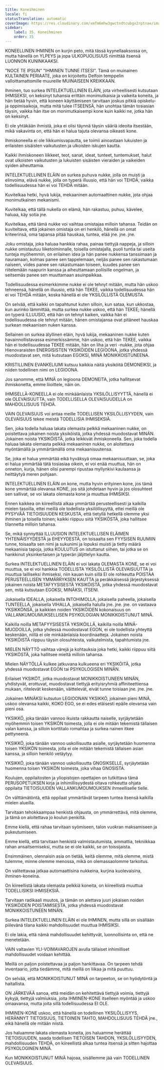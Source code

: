 ```yaml
---
title: Koneihminen
locale: fi
statusTranslation: automatic
coverImage: https://res.cloudinary.com/xmfm6mhw3gwctndtcubgx2rptnae/image/upload/v1740337243/small_cover_educacion_fundamental_a051170f1c.webp
sidebar:
    label: 35. Koneihminen
    order: 35
---
```

KONEELLINEN IHMINEN on kurjin peto, mitä tässä kyynellaaksossa on, mutta hänellä on YLPEYS ja jopa ULKOPUOLISUUS nimittää itsensä LUONNON KUNINKAAKSI.

"NOCE TE IPSUN" "IHMINEN TUNNE ITSESI". Tämä on muinainen KULTAINEN PERIAATE, joka on kirjoitettu Delfoin temppelin valloittamattomille muureille MUINAISEEN KREIKKAAN.

Ihminen, tuo surkea INTELEKTUELLINEN ELÄIN, jota virheellisesti kutsutaan IHMISEKSI, on keksinyt tuhansia erittäin monimutkaisia ja vaikeita koneita, ja hän tietää hyvin, että koneen käyttämiseen tarvitaan joskus pitkiä opiskelu- ja oppimisaikoja, mutta mitä tulee ITSEENSÄ, hän unohtaa tämän tosiasian täysin, vaikka hän itse on monimutkaisempi kone kuin kaikki ne, jotka hän on keksinyt.

Ei ole yhtäkään ihmistä, joka ei olisi täynnä täysin vääriä ideoita itsestään, mikä vakavinta on, että hän ei halua tajuta olevansa oikeasti kone.

Ihmiskoneella ei ole liikkumisvapautta, se toimii ainoastaan lukuisten ja erilaisten sisäisten vaikutusten ja ulkoisten iskujen kautta.

Kaikki ihmiskoneen liikkeet, teot, sanat, ideat, tunteet, tuntemukset, halut ovat ulkoisten vaikutusten ja lukuisten sisäisten vieraiden ja vaikeiden syiden aiheuttamia.

INTELEKTUELLINEN ELÄIN on surkea puhuva nukke, jolla on muisti ja elinvoima, elävä nukke, jolla on typerä illuusio, että hän voi TEHDÄ, vaikka todellisuudessa hän ei voi TEHDÄ mitään.

Kuvitelkaa hetki, hyvä lukija, mekaaninen automaattinen nukke, jota ohjaa monimutkainen mekanismi.

Kuvitelkaa, että tällä nukella on elämä, hän rakastuu, puhuu, kävelee, haluaa, käy sotia jne.

Kuvitelkaa, että tämä nukke voi vaihtaa omistajaa milloin tahansa. Teidän on kuviteltava, että jokainen omistaja on eri henkilö, hänellä on omat kriteerinsä, oma tapansa pitää hauskaa, tuntea, elää jne. jne. jne.

Joku omistaja, joka haluaa hankkia rahaa, painaa tiettyjä nappeja, ja silloin nukke omistautuu liiketoiminnalle, toisella omistajalla, puoli tuntia tai useita tunteja myöhemmin, on erilainen idea ja hän panee nukkensa tanssimaan ja nauramaan, kolmas panee sen tappelemaan, neljäs panee sen rakastumaan naiseen, viides panee sen rakastumaan toiseen, kuudes panee sen riitelemään naapurin kanssa ja aiheuttamaan poliisille ongelman, ja seitsemäs panee sen muuttamaan asuinpaikkaa.

Todellisuudessa esimerkkimme nukke ei ole tehnyt mitään, mutta hän uskoo tehneensä, hänellä on illuusio, että hän TEKEE, vaikka todellisuudessa hän ei voi TEHDÄ mitään, koska hänellä ei ole YKSILÖLLISTÄ OLEMUSTA.

On selvää, että kaikki on tapahtunut kuten silloin, kun sataa, kun ukkostaa, kun aurinko lämmittää, mutta surkea nukke uskoo, että hän TEKEE; hänellä on typerä ILLUUSIO, että hän on tehnyt kaiken, vaikka hän ei todellisuudessa ole tehnyt mitään, hänen omistajansa ovat pitäneet hauskaa surkean mekaanisen nuken kanssa.

Sellainen on surkea älyllinen eläin, hyvä lukija, mekaaninen nukke kuten havainnollistavassa esimerkissämme, hän uskoo, että hän TEKEE, vaikka hän ei todellisuudessa TEKEE mitään, hän on liha ja veri -nukke, jota ohjaa Hienovaraisten ENERGISISTEN YKSIKÖIDEN LEGIOONA, jotka yhdessä muodostavat sen, mitä kutsutaan EGOKSI, MINÄ MONIKKOISTUNEENA.

KRISTILLINEN EVANKELIUMI kutsuu kaikkia näitä yksiköitä DEMONEIKSI, ja niiden todellinen nimi on LEGIOONA.

Jos sanomme, että MINÄ on legioona DEMONEITA, jotka hallitsevat ihmiskonetta, emme liioittele, näin on.

IHMISELLÄ-KONEELLA ei ole minkäänlaista YKSILÖLLISYYTTÄ, hänellä ei ole OLEVAISUUTTA, vain TODELLISELLA OLEVAISUUDELLA on MAHDOLLISUUS TEHDÄ.

VAIN OLEVAISUUS voi antaa meille TODELLISEN YKSILÖLLISYYDEN, vain OLEVAISUUS tekee meistä TODELLISIA IHMISEKSIÄ.

Sen, joka todella haluaa lakata olemasta pelkkä mekaaninen nukke, on poistettava jokainen noista yksiköistä, jotka yhdessä muodostavat MINÄN. Jokainen noista YKSIKÖISTÄ, jotka leikkivät ihmiskoneella. Sen, joka todella haluaa lakata olemasta pelkkä mekaaninen nukke, on aloitettava myöntämällä ja ymmärtämällä oma mekaanisuutensa.

Se, joka ei halua ymmärtää eikä hyväksyä omaa mekaanisuuttaan, se, joka ei halua ymmärtää tätä tosiasiaa oikein, ei voi enää muuttua, hän on onneton, kurja, hänen olisi parempi ripustaa myllynkivi kaulaansa ja heittäytyä meren pohjaan.

INTELEKTUELLINEN ELÄIN on kone, mutta hyvin erityinen kone, jos tämä kone ymmärtää olevansa KONE, jos sitä johdetaan hyvin ja jos olosuhteet sen sallivat, se voi lakata olemasta kone ja muuttua IHMISIKSI.

Ennen kaikkea on kiireellistä alkaa ymmärtää perusteellisesti ja kaikilla mielen tasoilla, ettei meillä ole todellista yksilöllisyyttä, ettei meillä ole PYSYVÄÄ TIETOISUUDEN KESKUSTA, että tietyllä hetkellä olemme yksi ihminen ja toisella toinen; kaikki riippuu siitä YKSIKÖSTÄ, joka hallitsee tilannetta milloin tahansa.

Se, mikä synnyttää ILLUUSION INTELEKTUELLISEN ELÄIMEN YHTENÄISYYDESTÄ ja EHEYYDESTÄ, on toisaalta sen FYYSISEN RUUMIIN tunne, toisaalta sen nimi ja sukunimi ja lopuksi muisti ja tietty määrä mekaanisia tapoja, jotka KOULUTUS on istuttanut siihen, tai jotka se on hankkinut yksinkertaisen ja typerän jäljittelyn kautta.

Surkea INTELEKTUELLINEN ELÄIN ei voi lakata OLEMASTA KONE, se ei voi muuttua, se ei voi hankkia TODELLISTA YKSILÖLLISTÄ OLEVAISUUTTA ja muuttua lailliseksi ihmiseksi, niin kauan kuin sillä EI ole rohkeutta POISTAA PERUSTEELLISEN YMMÄRRYKSEN KAUTTA ja peräkkäisessä järjestyksessä jokainen noista METAFYYSISESTÄ YKSIKÖISTÄ, jotka yhdessä muodostavat sen, mitä kutsutaan EGOKSI, MINÄKSI, ITSENI.

Jokaisella IDEALLA, jokaisella INTOHIMOLLA, jokaisella paheella, jokaisella TUNTEELLA, jokaisella VIHALLA, jokaisella halulla jne. jne. jne. on vastaava YKSIKKÖNSÄ, ja kaikkien noiden YKSIKÖIDEN kokonaisuus on VALLANKUMOUMUKSELLISEN PSYKOLOGIAN MONIKKOISTUNUT MINÄ.

Kaikilla noilla METAFYYSISESTÄ YKSIKÖILLÄ, kaikilla noilla MINÄ-MUODOILLA, jotka yhdessä muodostavat EGON, ei ole todellista yhteyttä keskenään, niillä ei ole minkäänlaisia koordinaatteja. Jokainen noista YKSIKÖISTÄ riippuu täysin olosuhteista, vaikutelmista, tapahtumista jne.

MIELEN NÄYTTÖ vaihtaa värejä ja kohtauksia joka hetki, kaikki riippuu siitä YKSIKÖSTÄ, joka hallitsee mieltä milloin tahansa.

Mielen NÄYTÖLLÄ kulkee jatkuvana kulkueena eri YKSIKÖITÄ, jotka yhdessä muodostavat EGON tai PSYKOLOGISEN MINÄN.

Erilaiset YKSIKÖT, jotka muodostavat MONIKKOISTUNEEN MINÄN, yhdistyvät, erottuvat, muodostavat tiettyjä erityisryhmiä affiniteettiensa mukaan, riitelevät keskenään, väittelevät, eivät tunne toisiaan jne. jne. jne.

Jokainen MINÄKSI kutsutun LEGIOONAN YKSIKKÖ, jokainen pieni MINÄ, uskoo olevansa kaikki, KOKO EGO, se ei edes etäisesti epäile olevansa vain pieni osa.

YKSIKKÖ, joka tänään vannoo ikuista rakkautta naiselle, syrjäytetään myöhemmin toisen YKSIKÖN toimesta, jolla ei ole mitään tekemistä tällaisen valan kanssa, ja silloin korttitalo romahtaa ja surkea nainen itkee pettyneenä.

YKSIKKÖ, joka tänään vannoo uskollisuutta asialle, syrjäytetään huomenna toisen YKSIKÖN toimesta, jolla ei ole mitään tekemistä tällaisen asian kanssa, ja silloin henkilö vetäytyy.

YKSIKKÖ, joka tänään vannoo uskollisuutta GNOSIKSELLE, syrjäytetään huomenna toisen YKSIKÖN toimesta, joka vihaa GNOSISTA.

Koulujen, oppilaitosten ja yliopistojen opettajien on tutkittava tämä PERUSOPETUKSEN kirja ja inhimillisyydestä oltava rohkeutta ohjata oppilaita TIETOISUUDEN VALLANKUMOUMOUKSEN ihmeelliselle tielle.

On välttämätöntä, että oppilaat ymmärtävät tarpeen tuntea itsensä kaikilla mielen alueilla.

Tarvitaan tehokkaampaa henkistä ohjausta, on ymmärrettävä, mitä olemme, ja tämä on aloitettava jo koulun penkiltä.

Emme kiellä, että rahaa tarvitaan syömiseen, talon vuokran maksamiseen ja pukeutumiseen.

Emme kiellä, että tarvitaan henkistä valmistautumista, ammattia, tekniikkaa rahan ansaitsemiseksi, mutta se ei ole kaikki, se on toissijaista.

Ensimmäinen, olennaisin asia on tietää, keitä olemme, mitä olemme, mistä tulemme, minne olemme menossa, mikä on olemassaolomme tarkoitus.

On valitettavaa jatkaa automaattisina nukkeina, kurjina kuolevaisina, ihminen-koneina.

On kiireellistä lakata olemasta pelkkiä koneita, on kiireellistä muuttua TODELLISIKSI IHMISEKSIÄ.

Tarvitaan radikaali muutos, ja tämän on alettava juuri jokaisen noiden YKSIKÖIDEN POISTAMISESTA, jotka yhdessä muodostavat MONIKKOISTUNEEN MINÄN.

Surkea INTELEKTUELLINEN ELÄIN ei ole IHMINEN, mutta sillä on sisällään piilevänä tilana kaikki mahdollisuudet muuttua IHMISIKSI.

Ei ole lakia, että nämä mahdollisuudet kehittyvät, luonnollisinta on, että ne menetetään.

VAIN valtavien YLI-VOIMAVAROJEN avulla tällaiset inhimilliset mahdollisuudet voidaan kehittää.

Meillä on paljon poistettavaa ja paljon hankittavaa. On tarpeen tehdä inventaario, jotta tiedämme, mitä meillä on liikaa ja mitä puuttuu.

On selvää, että MONIKKOISTUNUT MINÄ on tarpeeton, se on hyödytöntä ja haitallista.

ON JÄRKEVÄÄ sanoa, että meidän on kehitettävä tiettyjä voimia, tiettyjä kykyjä, tiettyjä valmiuksia, joita IHMINEN-KONE itselleen myöntää ja uskoo omaavansa, mutta joita sillä todellisuudessa EI OLE.

IHMINEN-KONE uskoo, että hänellä on todellinen YKSILÖLLISYYS, HERÄNNYT TIETOISUUS, TIETOINEN TAHTO, MAHDOLLISUUS TEHDÄ jne., eikä hänellä ole mitään niistä.

Jos haluamme lakata olemasta koneita, jos haluamme herättää TIETOISUUDEN, saada todellisen TIETOISEN TAHDON, YKSILÖLLISYYDEN, mahdollisuuden TEHDÄ, on kiireellistä alkaa tuntea itsensä ja sitten hajottaa PSYKOLOGINEN MINÄ.

Kun MONIKKOISTUNUT MINÄ hajoaa, sisällemme jää vain TODELLINEN OLEVAISUUS.

